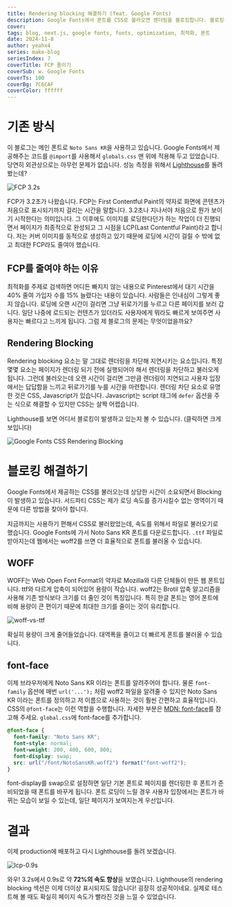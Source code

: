 ```yaml
---
title: Rendering blocking 해결하기 (feat. Google Fonts)
description: Google Fonts에서 폰트를 CSS로 불러오면 렌더링을 블로킹합니다. 블로킹을 해결해 더 빠르게 로딩되도록 최적화합니다.
cover:
tags: blog, next.js, google fonts, fonts, optimization, 최적화, 폰트
date: 2024-11-8
author: yeahx4
series: make-blog
seriesIndex: 7
coverTitle: FCP 줄이기
coverSub: w. Google Fonts
coverTs: 100
coverBg: 7C6CAF
coverColor: ffffff
---
```


# 기존 방식

이 블로그는 메인 폰트로 `Noto Sans KR`을 사용하고 있습니다. Google Fonts에서 제공해주는
코드를 `@import`를 사용해서 `globals.css` 맨 위에 적용해 두고 있었습니다. 당연히 외관상으로는
아무런 문제가 없습니다. 성능 측정을 위해서 [Lighthouse](https://pagespeed.web.dev/)를
돌려 봤는데?

![FCP 3.2s](/img/make-blog/font-opt/fcp-first.png)

FCP가 3.2초가 나왔습니다. FCP는 First Contentful Paint의 약자로 화면에 콘텐츠가
처음으로 표시되기까지 걸리는 시간을 말합니다. 3.2초나 지나서야 처음으로 뭔가 보이기 시작한다는
의미입니다. 그 이후에도 이미지를 로딩한다던가 하는 작업이 더 진행되면서 페이지가 최종적으로 완성되고
그 시점을 LCP(Last Contentful Paint)라고 합니다. 저는 커버 이미지를 동적으로 생성하고
있기 때문에 로딩에 시간이 걸릴 수 밖에 없고 최대한 FCP라도 줄여야 했습니다.

## FCP를 줄여야 하는 이유

최적화를 주제로
검색하면 어디든 빠지지 않는 내용으로 Pinterest에서 대기 시간을 40% 줄여 가입자 수를 15%
늘렸다는 내용이 있습니다. 사람들은 인내심이 그렇게 좋지 않습니다. 로딩에 오랜 시간이 걸리면
그냥 뒤로가기를 누르고 다른 페이지를 보러 갑니다. 일단 나중에 로드되는 컨텐츠가 있더라도
사용자에게 뭐라도 빠르게 보여주면 사용자는 빠르다고 느끼게 됩니다. 그럼 제 블로그의 문제는
무엇이었을까요?

## Rendering Blocking

Rendering blocking 요소는 말 그대로 렌더링을 차단해 지연시키는 요소입니다. 특정 몇몇 요소는
페이지가 렌더링 되기 전에 실행되어야 해서 렌더링을 차단하고 불러오게 됩니다. 그런데 불러오는데
오랜 시간이 걸리면 그만큼 렌더링이 지연되고 사용자 입장에서는 답답함을 느끼고 뒤로가기를
누를 시간을 마련합니다. 렌더링 차단 요소로 유명한 것은 CSS, Javascript가 있습니다.
Javascript는 script 태그에 `defer` 옵션을 주는 식으로 해결할 수 있지만 CSS는 살짝
어렵습니다.

Lighthouse를 보면 어디서 블로킹이 발생하고 있는지 볼 수 있습니다. (클릭하면 크게 보입니다)

![Google Fonts CSS Rendering Blocking](/img/make-blog/font-opt/css-blocking.png)

# 블로킹 해결하기

Google Fonts에서 제공하는 CSS를 불러오는데 상당한 시간이 소요되면서 Blocking이 발생하고 있습니다.
서드파티 CSS는 제가 로딩 속도를 증가시킬수 없는 영역이기 때문에 다른 방법을 찾아야 합니다.

지금까지는 사용하기 편해서 CSS로 불러왔었는데, 속도를 위해서 파일로 불러오기로 했습니다.
Google Fonts에 가서 Noto Sans KR 폰트를 다운로드합니다. `.ttf` 파일로 받아지는데
웹에서는 woff2를 쓰면 더 효율적으로 폰트를 불러올 수 있습니다.

## WOFF

WOFF는 Web Open Font Format의 약자로 Mozilla와 다른 단체들이 만든 웹 폰트입니다.
ttf와 다르게 압축이 되어있어 용량이 작습니다. woff2는 Brotil 압축 알고리즘을 사용해
기존 방식보다 크기를 더 줄인 것이 특징입니다. 특히 한글 폰트는 영어 폰트에 비해 용량이 큰
편이기 때문에 최대한 크기를 줄이는 것이 유리합니다.

![woff-vs-ttf](/img/make-blog/font-opt/font-size.png)

확실히 용량이 크게 줄어들었습니다. 대역폭을 줄이고 더 빠르게 폰트를 불러올 수 있습니다.

## font-face

이제 브라우저에게 Noto Sans KR 이라는 폰트를 알려주어야 합니다. 물론 `font-family` 옵션에
매번 `url('...');` 처럼 woff2 파일을 알려줄 수 있지만 Noto Sans KR 이라는 폰트를 정의하고
저 이름으로 사용하는 것이 훨씬 간편하고 효율적입니다. CSS의 `@font-face`는 이런 역할을
수행합니다. 자세한 부분은 [MDN: font-face](https://developer.mozilla.org/en-US/docs/Web/CSS/@font-face)를
참고해 주세요. `global.css`에 font-face를 추가합니다.

```css
@font-face {
  font-family: "Noto Sans KR";
  font-style: normal;
  font-weight: 200, 400, 600, 800;
  font-display: swap;
  src: url("/font/NotoSansKR.woff2") format("font-woff2");
}
```

font-display를 swap으로 설정하면 일단 기본 폰트로 페이지를 렌더링한 후 폰트가 준비되었을 때
폰트를 바꾸게 됩니다. 폰트 로딩이 느릴 경우 사용자 입장에서는 폰트가 바뀌는 모습이 보일 수
있는데, 일단 페이지가 보여지는게 우선입니다.

# 결과

이제 production에 배포하고 다시 Lighthouse를 돌려 보겠습니다.

![lcp-0.9s](/img/make-blog/font-opt/lcp-last.png)

와우! 3.2s에서 0.9s로 약 **72%의 속도 향상**을 보였습니다. Lighthouse의 rendering blocking
섹션은 이제 더이상 표시되지도 않습니다! 굉장히 성공적이네요. 실제로 테스트해 볼 때도 확실히
페이지 속도가 빨라진 것을 느낄 수 있었습니다.